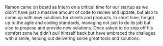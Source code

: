 
<Recommendation> Ramon came on board as Intern on a critical time for our startup as we
didn't have just a massive amount of code to review and update, but also to come up with
new solutions for clients and products. In short time, he got up to the agile and coding
standards, managing not just to do its job but also to propose and provide new
solutions. Once asked to do step off his comfort zone he didn't pull himself back but
have embraced the challeges with a smile, helping out delivering some great tools and
solutions. </Recommendation>